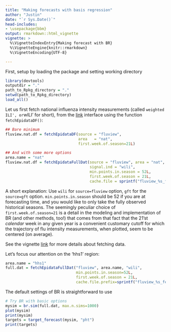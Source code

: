 ```yaml
---
title: "Making forecasts with basis regression"
author: "Justin"
date: "`r Sys.Date()`"
head-includes:
- \usepackage{bbm}
output: rmarkdown::html_vignette
vignette: >
  %\VignetteIndexEntry{Making forecast with BR}
  %\VignetteEngine{knitr::rmarkdown}
  %\VignetteEncoding{UTF-8}

---
```

First, setup by loading the package and setting working directory
```r
library(devtools)
outputdir = "."
path_to_Rpkg_directory = "."
setwd(path_to_Rpkg_directory)
load_all()
```

Let us first fetch national influenza intensity measurements (called `weighted ILI', or `wILI' for short), from the [link](fluview) interface using the function `fetchEpidataDF()`:
```r
## Bare minimum
fluview.nat.df = fetchEpidataDF(source = "fluview", 
                                area   = "nat",
                                first.week.of.season=21L)

## And with some more options
area.name = "nat"
fluview.nat.df = fetchEpidataFullDat(source = "fluview", area = "nat",
                                     signal.ind = "wili",
                                     min.points.in.season = 52L,
                                     first.week.of.season = 21L,
                                     cache.file = sprintf("fluview_%s_fetch.Rdata", area.name))
```
A short explanation: Use `wili` for `source=fluview` option, `gft` for the `source=gft` option. `min.points.in.season` should be 52 if you are at forecasting time, and you would like to only take the fully observed historical seasons. The seemingly peculiar choice of `first.week.of.season=21` is a detail in the modeling and implementation of BR (and other methods, too!) that comes from that fact that the 21'st _calendar_ week in any given year is a convenient customary cutoff for which the trajectory of flu intensity measurements, when plotted, seem to be centered (on average).

See the vignette [link](fetch_data.Rmd) for more details about fetching data.

Let's focus our attention on the 'hhs1' region:
```r
area.name = "hhs1"
full.dat = fetchEpidataFullDat("fluview", area.name, "wili",
                               min.points.in.season=52L,
                               first.week.of.season = 21L,
                               cache.file.prefix=sprintf("fluview_%s_fetch.Rdata", area.name))
```

The default settings of BR is straightforward to use
```r
# Try BR with basic options
mysim = br.sim(full.dat, max.n.sims=1000)
plot(mysim) 
print(mysim)
targets = target_forecast(mysim, "pht")
print(targets)
```

